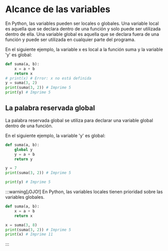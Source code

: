 # Alcance de las variables

En Python, las variables pueden ser locales o globales. 
Una variable local es aquella que se declara dentro de una función y solo puede ser utilizada dentro de ella. 
Una variable global es aquella que se declara fuera de una función y puede ser utilizada en cualquier parte del programa.

En el siguiente ejemplo, la variable x es local a la función suma y la variable 'y' es global:
```python
def suma(a, b):
    x = a + b
    return x
# print(x) # Error: x no está definida
y = suma(3, 2)
print(suma(3, 2)) # Imprime 5
print(y) # Imprime 5
```

## La palabra reservada global

La palabra reservada global se utiliza para declarar una variable global dentro de una función. 

En el siguiente ejemplo, la variable 'y' es global:
```python
def suma(a, b):
    global y
    y = a + b
    return y

y = 7
print(suma(3, 2)) # Imprime 5

print(y) # Imprime 5
```

:::warning[¡OJO!]
En Python, las variables locales tienen prioridad sobre las variables globales.

```python
def suma(a, b):
    x = a + b
    return x

x = suma(3, 8)
print(suma(3, 2)) # Imprime 5
print(x) # Imprime 11
```
:::
